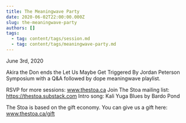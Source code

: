 ```yaml
---
title: The Meaningwave Party
date: 2020-06-02T22:00:00.000Z
slug: the-meaningwave-party
authors: []
tags:
  - tag: content/tags/session.md
  - tag: content/tags/meaningwave-party.md
---
```


June 3rd, 2020

Akira the Don ends the Let Us Maybe Get Triggered By Jordan Peterson Symposium with a Q&A followed by dope meaningwave playlist.

RSVP for more sessions: www.thestoa.ca
Join The Stoa mailing list: https://thestoa.substack.com
Intro song: Kali Yuga Blues by Bardo Pond

The Stoa is based on the gift economy. You can give us a gift here: www.thestoa.ca/gift

